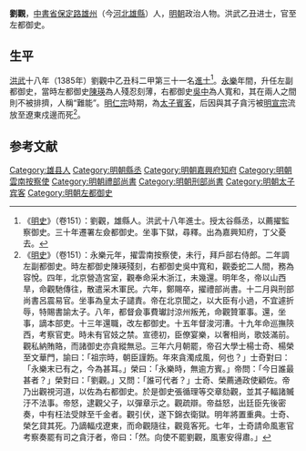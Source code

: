 {{Otheruses|other=名为刘观的其他人物|刘观}}

'''劉觀'''，[[中書省|中書省]][[保定路|保定路]][[雄州|雄州]]（今[[河北|河北]][[雄縣|雄縣]]）人，[[明朝|明朝]]政治人物。洪武乙丑进士，官至左都御史。

==生平==
[[洪武|洪武]]十八年（1385年）劉觀中乙丑科二甲第三十一名[[進士|進士]]<ref>《[[明史|明史]]》（卷151）：劉觀，雄縣人。洪武十八年進士。授太谷縣丞，以薦擢監察御史。三十年遷署左僉都御史。坐事下獄，尋釋。出為嘉興知府，丁父憂去。</ref>。[[永乐_(明朝)|永樂]]年間，升任左副都御史，當時左都御史[[陳瑛|陳瑛]]為人殘忍刻薄，右都御史[[吳中|吳中]]為人寬和，其在兩人之間則不被排擠，人稱“難能”。[[明仁宗|明仁宗]]時期，為[[太子賓客|太子賓客]]，后因與其子貪污被[[明宣宗|明宣宗]]流放至遼東戍邊而死<ref>《[[明史|明史]]》（卷151）：永樂元年，擢雲南按察使，未行，拜戶部右侍郎。二年調左副都御史。時左都御史陳瑛殘刻，右都御史吳中寬和，觀委蛇二人間，務為容悅。四年，北京營造宮室，觀奉命采木浙江，未幾還。明年冬，帝以山西旱，命觀馳傳往，散遣采木軍民。六年，鄭賜卒，擢禮部尚書。十二月與刑部尚書呂震易官。坐事為皇太子譴責。帝在北京聞之，以大臣有小過，不宜遽折辱，特賜書諭太子。八年，都督僉事費瓛討涼州叛羌，命觀贊軍事。還，坐事，謫本部吏。十三年還職，改左都御史。十五年督浚河漕。十九年命巡撫陝西，考察官吏。時未有官妓之禁。宣德初，臣僚宴樂，以奢相尚，歌妓滿前。觀私納賄賂，而諸御史亦貪縱無忌。三年六月朝罷，帝召大學士楊士奇、楊榮至文華門，諭曰：「祖宗時，朝臣謹飭。年來貪濁成風，何也？」士奇對曰：「永樂末已有之，今為甚耳。」榮曰：「永樂時，無逾方賓。」帝問：「今日誰最甚者？」榮對曰：「劉觀。」又問：「誰可代者？」士奇、榮薦通政使顧佐。帝乃出觀視河道，以佐為右都御史。於是御史張循理等交章劾觀，並其子輻諸贓汙不法事。帝怒，逮觀父子，以彈章示之。觀疏辯。帝益怒，出廷臣先後密奏，中有枉法受賕至千金者。觀引伏，遂下錦衣衛獄。明年將置重典。士奇、榮乞貸其死。乃謫輻戍遼東，而命觀隨往，觀竟客死。七年，士奇請命風憲官考察奏罷有司之貪汙者，帝曰：「然。向使不罷劉觀，風憲安得肅。」</ref>。

==参考文献==
{{wikisource|明史/卷151}}
{{Reflist}}

{{start box}}
{{s-off}}
{{succession box|[[趙羾|趙羾]]|[[呂震|呂震]]|[[明朝禮部尚書|明朝禮部尚書]]|1408年}}
{{succession box|[[呂震|呂震]]|[[吴中|吴中]]|[[明朝刑部尚書|明朝刑部尚書]]|1408年－1416年}}
{{succession box|[[陳瑛|陳瑛]]|[[顧佐_(都御史)|顧佐]]|[[明朝|明朝]][[左都御史|左都御史]]|1416年－1429年}}
{{end box}}

{{洪武十八年乙丑科殿試金榜}}

{{Authority control}}

{{DEFAULTSORT:Liu劉}}
[[Category:雄县人|Category:雄县人]]
[[Category:明朝縣丞|Category:明朝縣丞]]
[[Category:明朝嘉興府知府|Category:明朝嘉興府知府]]
[[Category:明朝雲南按察使|Category:明朝雲南按察使]]
[[Category:明朝禮部尚書|Category:明朝禮部尚書]]
[[Category:明朝刑部尚書|Category:明朝刑部尚書]]
[[Category:明朝太子宾客|Category:明朝太子宾客]]
[[Category:明朝左都御史|Category:明朝左都御史]]